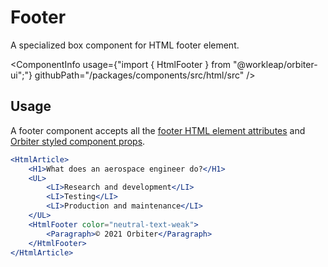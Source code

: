 
<Meta
    title="Html elements/Footer"
    id="html-footer"
/>

# Footer

<Tagline>A specialized <Link href="?path=/docs/box--default-story">box</Link> component for HTML footer element.</Tagline>

<ComponentInfo
    usage={"import { HtmlFooter } from \"@workleap/orbiter-ui\";"}
    githubPath="/packages/components/src/html/src"
/>

## Usage

A footer component accepts all the [footer HTML element attributes](https://developer.mozilla.org/en-US/docs/Web/HTML/Element/footer) and [Orbiter styled component props](?path=/docs/styling--page).

```jsx
<HtmlArticle>
    <H1>What does an aerospace engineer do?</H1>
    <UL>
        <LI>Research and development</LI>
        <LI>Testing</LI>
        <LI>Production and maintenance</LI>
    </UL>
    <HtmlFooter color="neutral-text-weak">
        <Paragraph>© 2021 Orbiter</Paragraph>
    </HtmlFooter>
</HtmlArticle>
```
